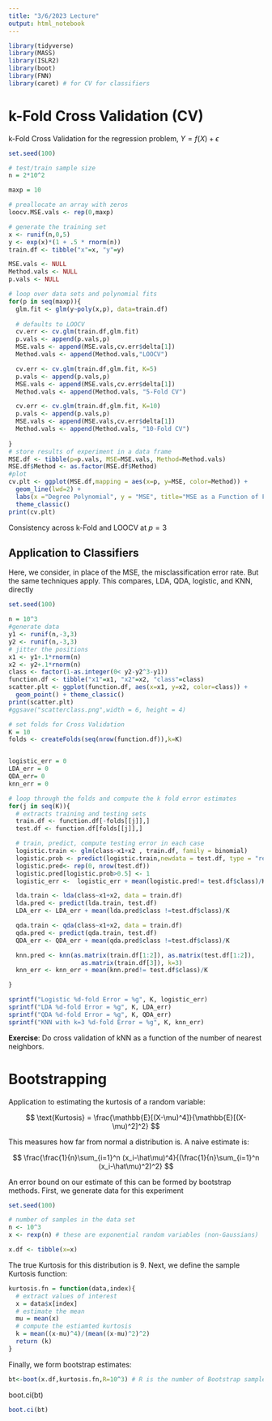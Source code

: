 ```yaml
---
title: "3/6/2023 Lecture"
output: html_notebook
---
```


```r
library(tidyverse)
library(MASS)
library(ISLR2)
library(boot)
library(FNN)
library(caret) # for CV for classifiers
```

# k-Fold Cross Validation (CV)

k-Fold Cross Validation for the regression problem, $Y = f(X) +\epsilon$

```r
set.seed(100)

# test/train sample size
n = 2*10^2

maxp = 10

# preallocate an array with zeros
loocv.MSE.vals <- rep(0,maxp)

# generate the training set
x <- runif(n,0,5)
y <- exp(x)*(1 + .5 * rnorm(n))
train.df <- tibble("x"=x, "y"=y)

MSE.vals <- NULL
Method.vals <- NULL
p.vals <- NULL

# loop over data sets and polynomial fits
for(p in seq(maxp)){
  glm.fit <- glm(y~poly(x,p), data=train.df)
  
  # defaults to LOOCV 
  cv.err <- cv.glm(train.df,glm.fit)
  p.vals <- append(p.vals,p)
  MSE.vals <- append(MSE.vals,cv.err$delta[1])
  Method.vals <- append(Method.vals,"LOOCV")

  cv.err <- cv.glm(train.df,glm.fit, K=5)
  p.vals <- append(p.vals,p)
  MSE.vals <- append(MSE.vals,cv.err$delta[1])
  Method.vals <- append(Method.vals, "5-Fold CV")

  cv.err <- cv.glm(train.df,glm.fit, K=10)
  p.vals <- append(p.vals,p)
  MSE.vals <- append(MSE.vals,cv.err$delta[1])
  Method.vals <- append(Method.vals, "10-Fold CV")
  
}
# store results of experiment in a data frame
MSE.df <- tibble(p=p.vals, MSE=MSE.vals, Method=Method.vals)
MSE.df$Method <- as.factor(MSE.df$Method)
#plot
cv.plt <- ggplot(MSE.df,mapping = aes(x=p, y=MSE, color=Method)) +
  geom_line(lwd=2) + 
  labs(x ="Degree Polynomial", y = "MSE", title="MSE as a Function of Fit and CV Method") +
  theme_classic()
print(cv.plt)

```

Consistency across k-Fold and LOOCV at $p=3$

## Application to Classifiers

Here, we consider, in place of the MSE, the misclassification error rate. But the same techniques apply. This compares, LDA, QDA, logistic, and KNN, directly

```r
set.seed(100)

n = 10^3
#generate data
y1 <- runif(n,-3,3)
y2 <- runif(n,-3,3)
# jitter the positions
x1 <- y1+.1*rnorm(n)
x2 <- y2+.1*rnorm(n)
class <- factor(1-as.integer(0< y2-y2^3-y1))
function.df <- tibble("x1"=x1, "x2"=x2, "class"=class)
scatter.plt <- ggplot(function.df, aes(x=x1, y=x2, color=class)) +
  geom_point() + theme_classic()
print(scatter.plt)
#ggsave("scatterclass.png",width = 6, height = 4)

# set folds for Cross Validation
K = 10
folds <- createFolds(seq(nrow(function.df)),k=K)


logistic_err = 0
LDA_err = 0
QDA_err= 0
knn_err = 0

# loop through the folds and compute the k fold error estimates
for(j in seq(K)){
  # extracts training and testing sets
  train.df <- function.df[-folds[[j]],]
  test.df <- function.df[folds[[j]],]

  # train, predict, compute testing error in each case
  logistic.train <- glm(class~x1+x2 , train.df, family = binomial)
  logistic.prob <- predict(logistic.train,newdata = test.df, type = "response")
  logistic.pred<- rep(0, nrow(test.df))
  logistic.pred[logistic.prob>0.5] <- 1
  logistic_err <-  logistic_err + mean(logistic.pred!= test.df$class)/K

  lda.train <- lda(class~x1+x2, data = train.df)
  lda.pred <- predict(lda.train, test.df)
  LDA_err <- LDA_err + mean(lda.pred$class !=test.df$class)/K

  qda.train <- qda(class~x1+x2, data = train.df)
  qda.pred <- predict(qda.train, test.df)
  QDA_err <- QDA_err + mean(qda.pred$class !=test.df$class)/K

  knn.pred <- knn(as.matrix(train.df[1:2]), as.matrix(test.df[1:2]),
                    as.matrix(train.df[3]), k=3)
  knn_err <- knn_err + mean(knn.pred!= test.df$class)/K

}

sprintf("Logistic %d-fold Error = %g", K, logistic_err)
sprintf("LDA %d-fold Error = %g", K, LDA_err)
sprintf("QDA %d-fold Error = %g", K, QDA_err)
sprintf("KNN with k=3 %d-fold Error = %g", K, knn_err)

```

**Exercise**: Do cross validation of kNN as a function of the number of nearest neighbors.

# Bootstrapping

Application to estimating the kurtosis of a random variable:

$$
\text{Kurtosis} = \frac{\mathbb{E}[(X-\mu)^4]}{\mathbb{E}[(X-\mu)^2]^2}
$$

This measures how far from normal a distribution is. A naive estimate is:

$$
\frac{\frac{1}{n}\sum_{i=1}^n (x_i-\hat\mu)^4}{(\frac{1}{n}\sum_{i=1}^n (x_i-\hat\mu)^2)^2}
$$

An error bound on our estimate of this can be formed by bootstrap methods. First, we generate data for this experiment

```r
set.seed(100)

# number of samples in the data set
n <- 10^3
x <- rexp(n) # these are exponential random variables (non-Gaussians)

x.df <- tibble(x=x)
```

The true Kurtosis for this distribution is 9. Next, we define the sample Kurtosis function:

```r
kurtosis.fn = function(data,index){
  # extract values of interest
  x = data$x[index]
  # estimate the mean
  mu = mean(x)
  # compute the estiamted kurtosis
  k = mean((x-mu)^4)/(mean((x-mu)^2)^2)
  return (k)
}
```

Finally, we form bootstrap estimates:

```r
bt<-boot(x.df,kurtosis.fn,R=10^3) # R is the number of Bootstrap samples

```

boot.ci(bt)

```r
boot.ci(bt)
```
